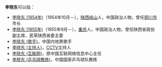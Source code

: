 '''李晓东'''可以指：
* [[李晓东_(1954年)|李晓东 (1954年)]]（1954年10月－），[[陕西|陕西]][[岐山|岐山]]人，中国政治人物，曾任[[铜川市|铜川市]]市长
* [[李晓东_(1955年)|李晓东 (1955年)]]（1955年9月－），[[重庆|重庆]]人，中国政治人物，曾任陕西省政协副主席、民革陕西省委主委
* [[李晓东_(歌手)|李晓东 (歌手)]]，中国内地男歌手
* [[李晓东_(主持人)|李晓东 (主持人)]]，[[中国中央电视台|CCTV]]主持人
* [[李晓东_(互联网)|李晓东 (互联网)]]，原中国互联网络信息中心主任
* [[李晓东_(乒乓球教练)|李晓东 (乒乓球教练)]]，中国国家乒乓球队教练
{{disambig|G|Cat=三字李姓人名消歧义}}